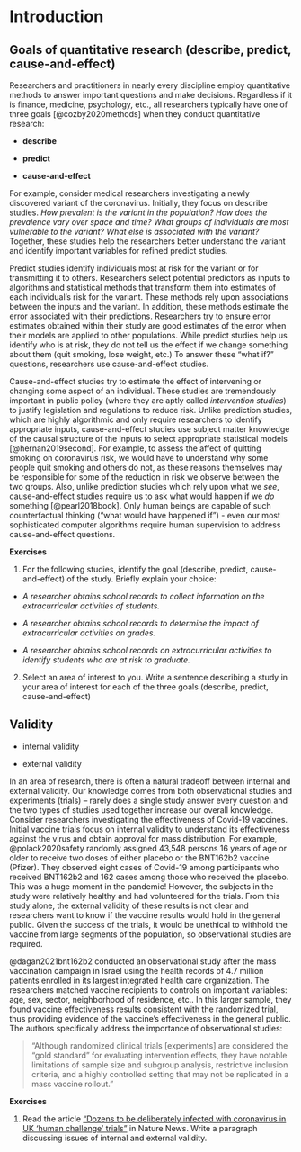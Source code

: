 # Introduction {#introduction}

## Goals of quantitative research (describe, predict, cause-and-effect)

Researchers and practitioners in nearly every discipline employ quantitative methods to answer important questions and make decisions.  Regardless if it is finance, medicine, psychology, etc., all researchers typically have one of three goals [@cozby2020methods] when they conduct quantitative research:

* **describe**

* **predict** 

* **cause-and-effect**


For example, consider medical researchers investigating a newly discovered variant of the coronavirus.  Initially, they focus on describe studies.  *How prevalent is the variant in the population? How does the prevalence vary over space and time? What groups of individuals are most vulnerable to the variant? What else is associated with the variant?*   Together, these studies help the researchers better understand the variant and identify important variables for refined predict studies.  

Predict studies identify individuals most at risk for the variant or for transmitting it to others. Researchers select potential predictors as inputs to algorithms and statistical methods that transform them into estimates of each individual's risk for the variant.  These methods rely upon associations between the inputs and the variant.  In addition, these methods estimate the error associated with their predictions. Researchers try to ensure error estimates obtained within their study are good estimates of the error when their models are applied to other populations.  While predict studies help us identify who is at risk, they do not tell us the effect if we change something about them (quit smoking, lose weight, etc.)  To answer these "what if?" questions, researchers use cause-and-effect studies.

Cause-and-effect studies try to estimate the effect of intervening or changing some aspect of an individual.  These studies are tremendously important in public policy (where they are aptly called *intervention studies*) to justify legislation and regulations to reduce risk.  Unlike prediction studies, which are highly algorithmic and only require researchers to identify appropriate inputs, cause-and-effect studies use subject matter knowledge of the causal structure of the inputs to select appropriate statistical models [@hernan2019second].  For example, to assess the affect of quitting smoking on coronavirus risk, we would have to understand why some people quit smoking and others do not, as these reasons themselves may be responsible for some of the reduction in risk we observe between the two groups. Also, unlike prediction studies which rely upon what we *see*, cause-and-effect studies require us to ask what would happen if we *do* something [@pearl2018book].  Only human beings are capable of such counterfactual thinking ("what would have happened if") - even our most sophisticated computer algorithms require human supervision to address cause-and-effect questions.

**Exercises**

1. For the following studies, identify the goal (describe, predict, cause-and-effect) of the study.  Briefly explain your choice:

* *A researcher obtains school records to collect information on the extracurricular activities of students.*

* *A researcher obtains school records to determine the impact of extracurricular activities on grades.*

* *A researcher obtains school records on extracurricular activities to identify students who are at risk to graduate.*

2.  Select an area of interest to you.  Write a sentence describing a study in your area of interest for each of the three goals (describe, predict, cause-and-effect)

## Validity

* internal validity

* external validity

In an area of research, there is often a natural tradeoff between internal and external validity.  Our knowledge comes from both observational studies and experiments (trials) -- rarely does a single study answer every question and the two types of studies used together increase our overall knowledge. Consider researchers investigating the effectiveness of Covid-19 vaccines.  Initial vaccine trials focus on internal validity to understand its effectiveness against the virus and obtain approval for mass distribution.  For example, @polack2020safety randomly assigned 43,548 persons 16 years of age or older to receive two doses of either placebo or the BNT162b2 vaccine (Pfizer).  They observed eight cases of Covid-19 among participants who received BNT162b2 and 162 cases among those who received the placebo.  This was a huge moment in the pandemic! However, the subjects in the study were relatively healthy and had volunteered for the trials.  From this study alone, the external validity of these results is not clear and researchers want to know if the vaccine results would hold in the general public.  Given the success of the trials, it would be unethical to withhold the vaccine from large segments of the population, so observational studies are required.

@dagan2021bnt162b2 conducted an observational study after the mass vaccination campaign in Israel using the health records of 4.7 million patients enrolled in its largest integrated health care organization.  The researchers matched vaccine recipients to controls on important variables: age, sex, sector, neighborhood of residence, etc.. In this larger sample, they found vaccine effectiveness results consistent with the randomized trial, thus providing evidence of the vaccine's effectiveness in the general public.  The authors specifically address the importance of observational studies:  

> "Although randomized clinical trials [experiments] are considered the “gold standard” for evaluating intervention effects, they have notable limitations of sample size and subgroup analysis, restrictive inclusion criteria, and a highly controlled setting that may not be replicated in a mass vaccine rollout." 

**Exercises**

1. Read the article ["Dozens to be deliberately infected with coronavirus in UK ‘human challenge’ trials"](https://www.nature.com/articles/d41586-020-02821-4) in Nature News. Write a paragraph discussing issues of internal and external validity.


